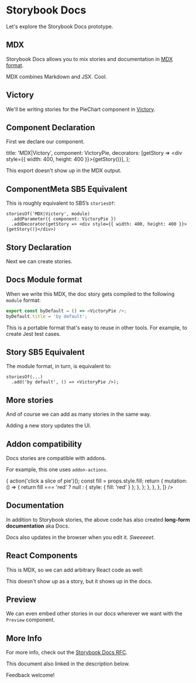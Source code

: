 
# Storybook Docs

Let's explore the Storybook Docs prototype.

## MDX

Storybook Docs allows you to mix stories and documentation in
[MDX format](https://mdxjs.com/).

MDX combines Markdown and JSX. Cool.

## Victory

We'll be writing stories for the PieChart component in
[Victory](https://formidable.com/open-source/victory/).

## Component Declaration

First we declare our component.

  title: 'MDX|Victory',
  component: VictoryPie,
  decorators: [getStory => <div style={{ width: 400, height: 400 }}>{getStory()}</div>],
};

This export doesn't show up in the MDX output.

## ComponentMeta SB5 Equivalent

This is roughly equivalent to SB5’s `storiesOf`:

```
storiesOf('MDX|Victory', module)
  .addParameter({ component: VictoryPie })
  .addDecorator(getStory => <div style={{ width: 400, height: 400 }}>{getStory()}</div>)
```

## Story Declaration

Next we can create stories.

<Story name="by default">
  <VictoryPie />
</Story>

## Docs Module format

When we write this MDX, the doc story gets compiled to the following
`module` format:

```js
export const byDefault = () => <VictoryPie />;
byDefault.title = 'by default';
```

This is a portable format that's easy to reuse in other tools.
For example, to create Jest test cases.

## Story SB5 Equivalent

The module format, in turn, is equivalent to:

```
storiesOf(...)
  .add('by default', () => <VictoryPie />);
```

## More stories

And of course we can add as many stories in the same way.

Adding a new story updates the UI.

<Story name="fancy">
  <VictoryPie
    style={{
      labels: {
        fill: 'white',
        fontSize: 12,
        fontWeight: 'bold',
      },
    }}
    data={[
      { x: '<5', y: 6279 },
      { x: '5-13', y: 9182 },
      { x: '14-17', y: 5511 },
      { x: '18-24', y: 7164 },
      { x: '25-44', y: 6716 },
      { x: '45-64', y: 4263 },
      { x: '≥65', y: 7502 },
    ]}
    innerRadius={90}
    labelRadius={110}
    colorScale={['#D85F49', '#F66D3B', '#D92E1D', '#D73C4C', '#FFAF59', '#E28300', '#F6A57F']}
  />
</Story>

## Addon compatibility

Docs stories are compatible with addons.

For example, this one uses `addon-actions`.

<Story name="interactive">
  <VictoryPie
    data={[{ x: 'Cat', y: 62 }, { x: 'Dog', y: 91 }, { x: 'Fish', y: 55 }, { x: 'Bird', y: 55 }]}
    events={[
      {
        target: 'data',
        eventHandlers: {
          onClick: (event, props) => {
            action('click a slice of pie')();
            const fill = props.style.fill;
            return {
              mutation: () => {
                return fill === 'red' ? null : { style: { fill: 'red' } };
              },
            };
          },
        },
      },
    ]}
  />
</Story>

## Documentation

In addition to Storybook stories, the above code has also created
**long-form documentation** aka Docs.

Docs also updates in the browser when you edit it.
_Sweeeeet_.

## React Components

This is MDX, so we can add arbitrary React code as well:

<VictoryErrorBar />

This doesn't show up as a story, but it shows up in the docs.

## Preview

We can even embed other stories in our docs wherever we want with the `Preview` component.

<Preview id="mdx-button--with-icons" />

## More Info

For more info, check out the [Storybook Docs RFC](https://docs.google.com/document/d/1D4Ov4UvrB80Uy1CLGshbFEWQKWEpr8dL4FmOqRDwjwI/edit?usp=sharing).

This document also linked in the description below.

Feedback welcome!
